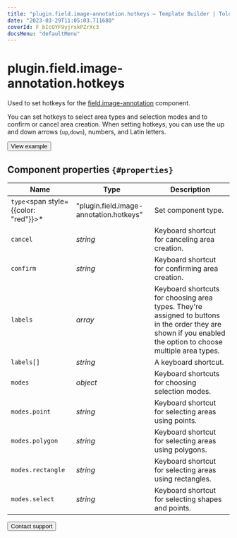 ```yaml
---
title: "plugin.field.image-annotation.hotkeys — Template Builder | Toloka documentation"
date: "2023-03-29T11:05:03.711680"
coverId: F_bIcOYF9yjrxkPZrXc3
docsMenu: "defaultMenu"
---
```


# plugin.field.image-annotation.hotkeys

Used to set hotkeys for the [field.image-annotation](/docs/template-builder/reference/field.image-annotation) component.

You can set hotkeys to select area types and selection modes and to confirm or cancel area creation. When setting hotkeys, you can use the up and down arrows (`up`,`down`), numbers, and Latin letters.

<Button view="defaultInverse" size="l" type="link" url="https://ya.cc/t/rDD6zD5S3tyzeb">View example</Button>

## Component properties `{#properties}`

**Name** | **Type** | **Description**
----- | ----- | -----
`type`<span style={{color: "red"}}>\*</span> | "plugin.field.image-annotation.hotkeys" | Set component type.
`cancel` | _string_ | Keyboard shortcut for canceling area creation.
`confirm` | _string_ | Keyboard shortcut for confirming area creation.
`labels` | _array_ | Keyboard shortcuts for choosing area types. They're assigned to buttons in the order they are shown if you enabled the option to choose multiple area types.
`labels[]` | _string_ | A keyboard shortcut.
`modes` | _object_ | Keyboard shortcuts for choosing selection modes.
`modes.point` | _string_ | Keyboard shortcut for selecting areas using points.
`modes.polygon` | _string_ | Keyboard shortcut for selecting areas using polygons.
`modes.rectangle` | _string_ | Keyboard shortcut for selecting areas using rectangles.
`modes.select` | _string_ | Keyboard shortcut for selecting shapes and points.

<Button view="defaultInverse" size="l" type="link" url="/docs/guide/troubleshooting/support?form-source=template-builder-reference-plugin-field-image-annotation-hotkeys">Contact support</Button>